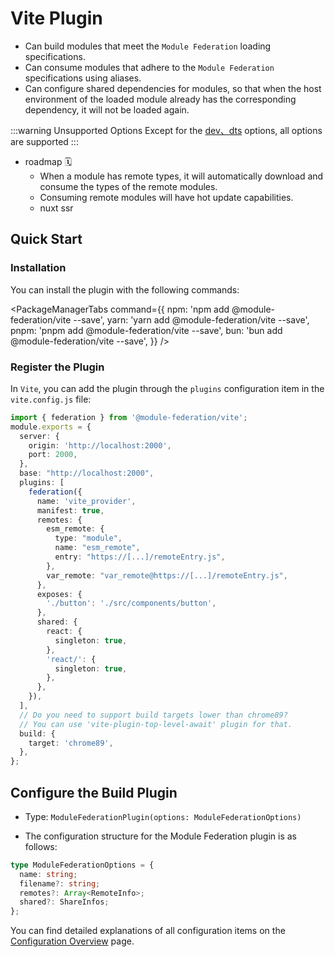 # Vite Plugin

- Can build modules that meet the `Module Federation` loading specifications.
- Can consume modules that adhere to the `Module Federation` specifications using aliases.
- Can configure shared dependencies for modules, so that when the host environment of the loaded module already has the corresponding dependency, it will not be loaded again.

:::warning Unsupported Options
Except for the [dev、dts](../../configure/dev.html) options, all options are supported
:::
- roadmap 🗓️
  - When a module has remote types, it will automatically download and consume the types of the remote modules.
  - Consuming remote modules will have hot update capabilities.
  - nuxt ssr 

## Quick Start

### Installation

You can install the plugin with the following commands:


<PackageManagerTabs
  command={{
    npm: 'npm add @module-federation/vite --save',
    yarn: 'yarn add @module-federation/vite --save',
    pnpm: 'pnpm add @module-federation/vite --save',
    bun: 'bun add @module-federation/vite --save',
  }}
/>

### Register the Plugin

In `Vite`, you can add the plugin through the `plugins` configuration item in the `vite.config.js` file:

```typescript title='vite.config.js'
import { federation } from '@module-federation/vite';
module.exports = {
  server: {
    origin: 'http://localhost:2000',
    port: 2000,
  },
  base: "http://localhost:2000",
  plugins: [
    federation({
      name: 'vite_provider',
      manifest: true,
      remotes: {
        esm_remote: {
          type: "module",
          name: "esm_remote",
          entry: "https://[...]/remoteEntry.js",
        },
        var_remote: "var_remote@https://[...]/remoteEntry.js",
      },
      exposes: {
        './button': './src/components/button',
      },
      shared: {
        react: {
          singleton: true,
        },
        'react/': {
          singleton: true,
        },
      },
    }),
  ],
  // Do you need to support build targets lower than chrome89?
  // You can use 'vite-plugin-top-level-await' plugin for that.
  build: {
    target: 'chrome89',
  },
};
```

## Configure the Build Plugin

- Type: `ModuleFederationPlugin(options: ModuleFederationOptions)`

- The configuration structure for the Module Federation plugin is as follows:

```typescript
type ModuleFederationOptions = {
  name: string;
  filename?: string;
  remotes?: Array<RemoteInfo>;
  shared?: ShareInfos;
};
```

You can find detailed explanations of all configuration items on the [Configuration Overview](../../configure/index) page.
